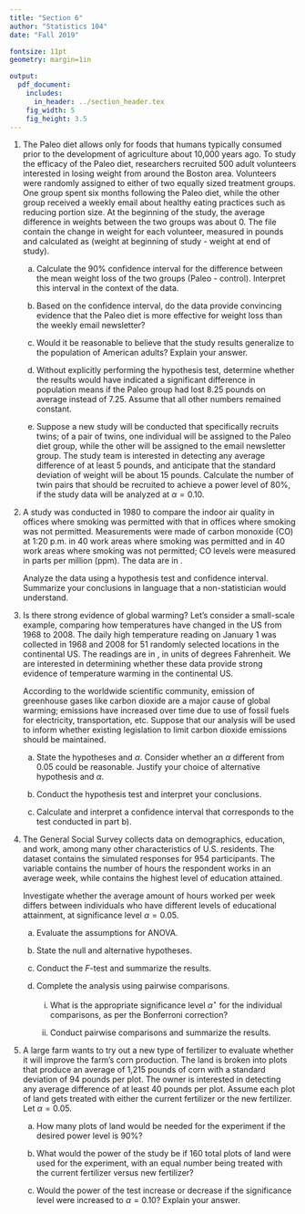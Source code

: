 ```yaml
---
title: "Section 6"
author: "Statistics 104"
date: "Fall 2019"

fontsize: 11pt
geometry: margin=1in

output:
  pdf_document:
    includes:
      in_header: ../section_header.tex
    fig_width: 5
    fig_height: 3.5
---
```

\begin{small}
	
	\textbf{Topics}
	\begin{itemize}
		\item Two-sample $t$-test for paired data
		\item Two-sample $t$-test for independent group data
		\item Statistical power and sample size
		\item ANOVA
	\end{itemize}
	
\end{small}

\vspace{0.5cm}

\textbf{Notes}

\vspace{8cm}

<!---
        
```r
#generates paleo data
set.seed(2017)
paleo.group <- rnorm(250, 7, 20)
control.group <- rnorm(250, 5, 12)
diets <- cbind(paleo.group, control.group)
diets <- as.data.frame(diets)
save(diets, file = "diets.Rdata")
```        

--->    
        
1. \textbf{The Paleo Diet.} The Paleo diet allows only for foods that humans typically consumed prior to the development of agriculture about 10,000 years ago. To study the efficacy of the Paleo diet, researchers recruited 500 adult volunteers interested in losing weight from around the Boston area. Volunteers were randomly assigned to either of two equally sized treatment groups. One group spent six months following the Paleo diet, while the other group received a weekly email about healthy eating practices such as reducing portion size.  At the beginning of the study, the average difference in weights between the two groups was about 0. The file \texttt{diets.Rdata} contain the change in weight for each volunteer, measured in pounds and calculated as (weight at beginning of study - weight at end of study).

    a) Calculate the 90\% confidence interval for the difference between the mean weight loss of the two groups (Paleo - control). Interpret this interval in the context of the data.
  
    \vspace{3cm}
  
    b) Based on the confidence interval, do the data provide convincing evidence that the Paleo diet is more effective for weight loss than the weekly email newsletter?
  
    \vspace{3cm}
    
    c) Would it be reasonable to believe that the study results generalize to the population of American adults? Explain your answer.
    
    \vspace{3cm}

    d) Without explicitly performing the hypothesis test, determine whether the results would have indicated a significant difference in population means if the Paleo group had lost 8.25 pounds on average instead of 7.25. Assume that all other numbers remained constant.
  
    \vspace{3cm}
    
    e) Suppose a new study will be conducted that specifically recruits twins; of a pair of twins, one individual will be assigned to the Paleo diet group, while the other will be assigned to the email newsletter group. The study team is interested in detecting any average difference of at least 5 pounds, and anticipate that the standard deviation of weight will be about 15 pounds. Calculate the number of twin pairs that should be recruited to achieve a power level of 80\%, if the study data will be analyzed at $\alpha = 0.10$.
    
    \vspace{2cm}

<!---
```r
#generates air quality data
set.seed(2017)
smoking <- rnorm(40, 11.6, 7.3)
nonsmoking <- rnorm(40, 6.9, 2.7)
air.quality <- cbind(smoking, nonsmoking)
air.quality <- as.data.frame(air.quality)
save(air.quality, file = "air_quality.Rdata")
```
--->

\newpage
    
2. \textbf{Indoor Air Quality.} A study was conducted in 1980 to compare the indoor air quality in offices where smoking was permitted with that in offices where smoking was not permitted. Measurements were made of carbon monoxide (CO) at 1:20 p.m. in 40 work areas where smoking was permitted and in 40 work areas where smoking was not permitted; CO levels were measured in parts per million (ppm). The data are in \texttt{air\_quality.Rdata}. \footnote{Data simulated from summary statistics in Rosner, \textit{Fundamentals of Biostatistics}, 7$^{th}$ ed., p. 310}

    Analyze the data using a hypothesis test and confidence interval. Summarize your conclusions in language that a non-statistician would understand.
  
  \vspace{4cm}
    
    

<!---
```r
#generates global warming data
set.seed(2017)
differences <- rnorm(51, 0.8, 4.9)
temps.1968 <- rnorm(51, 50, 10)
temps.2008 = temps.1968 + differences
us.temps <- cbind(temps.1968, temps.2008)
us.temps <- as.data.frame(us.temps)
save(us.temps, file = "us_temps.Rdata")
```
--->    
    
3. \textbf{Global Warming.}  Is there strong evidence of global warming? Let's consider a small-scale example, comparing how temperatures have changed in the US from 1968 to 2008. The daily high temperature reading on January 1 was collected in 1968 and 2008 for 51 randomly selected locations in the continental US. The readings are in \texttt{us\_temps.Rdata}, in units of degrees Fahrenheit. We are interested in determining whether these data provide strong evidence of temperature warming in the continental US. 

    According to the worldwide scientific community, emission of greenhouse gases like carbon dioxide are a major cause of global warming; emissions have increased over time due to use of fossil fuels for electricity, transportation, etc. Suppose that our analysis will be used to inform whether existing legislation to limit carbon dioxide emissions should be maintained.

    a) State the hypotheses and $\alpha$. Consider whether an $\alpha$ different from 0.05 could be reasonable. Justify your choice of alternative hypothesis and $\alpha$.
    
    \vspace{2cm}
    
    b) Conduct the hypothesis test and interpret your conclusions.
    
    \vspace{2cm}
    
    c) Calculate and interpret a confidence interval that corresponds to the test conducted in part b).
    
    \vspace{2cm}
    

\newpage

<!---

```r
#generates work hours data
require("Runuran")
set.seed(2019)

high.school <- urnorm(n = 546, mean = 44.25, sd = 14.97, lb = 0)
high.school <- round(high.school, digits = 2)
high.school.label <- rep("high school", length(high.school))
col.A <- cbind(high.school, high.school.label)

bachelor <- urnorm(n = 253, mean = 40.55, sd = 13.62, lb = 0)
bachelor <- round(bachelor, digits = 2)
bachelor.label <- rep("bachelor", length(bachelor))
col.B <- cbind(bachelor, bachelor.label)

graduate <- urnorm(n = 155, mean = 39.5, sd = 15.51, lb = 0)
graduate <- round(graduate, digits = 2)
graduate.label <- rep("graduate", length(graduate))
col.C <- cbind(graduate, graduate.label)

gss.work <- rbind(col.A, col.B, col.C)
gss.work <- data.frame(gss.work)
colnames(gss.work) <- c("work.hours", "education.level")
gss.work$work.hours <- as.numeric(as.character(gss.work$work.hours))

save(gss.work, file = "gss_work.Rdata")
```

--->
  
4. \textbf{Work Hours and Education.} The General Social Survey collects data on demographics, education, and work, among many other characteristics of U.S. residents. The dataset \texttt{gss\_work.Rdata} contains the simulated responses for 954 participants. The variable \texttt{work.hours} contains the number of hours the respondent works in an average week, while \texttt{education.level} contains the highest level of education attained. 

    Investigate whether the average amount of hours worked per week differs between individuals who have different levels of educational attainment, at significance level $\alpha = 0.05$.
    
    a) Evaluate the assumptions for ANOVA.
    
    \vspace{3cm}
    
    b) State the null and alternative hypotheses.
        
    \vspace{2cm}
        
    c) Conduct the $F$-test and summarize the results.
        
    \vspace{2cm}

        
    d) Complete the analysis using pairwise comparisons.
        
        i. What is the appropriate significance level $\alpha^{\star}$ for the individual comparisons, as per the Bonferroni correction?
            
        \vspace{1.5cm}
            
        ii. Conduct pairwise comparisons and summarize the results.
            
        \vspace{3cm}
        


\newpage

5. \textbf{Corn Yield.} A large farm wants to try out a new type of fertilizer to evaluate whether it will improve the farm's corn production. The land is broken into plots that produce an average of 1,215 pounds of corn with a standard deviation of 94 pounds per plot. The owner is interested in detecting any average difference of at least 40 pounds per plot. Assume each plot of land gets treated with either the current fertilizer or the new fertilizer. Let $\alpha = 0.05$.

    a) How many plots of land would be needed for the experiment if the desired power level is 90\%? 

    \vspace{2cm}

    b) What would the power of the study be if 160 total plots of land were used for the experiment, with an equal number being treated with the current fertilizer versus new fertilizer?

    \vspace{2cm}

    c) Would the power of the test increase or decrease if the significance level were increased to $\alpha = 0.10$? Explain your answer.

    \vspace{3cm}

